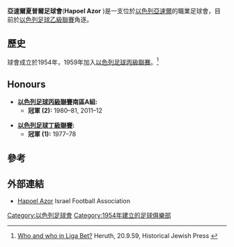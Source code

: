 {{Infobox football club
| clubname = 亞速爾夏普爾足球會
| image =
| fullname = Hapoel Azor Football Club<br/>הפועל אזור
| nickname = Azuria
| founded = {{Start date and age|df=yes|1954}}
| ground = [[亞速爾|亞速爾]]亞速爾球場
| capacity =
| chairman = {{flagicon|Israel}} Shimon Sinwani
| manager = {{flagicon|Israel}} [[Yossi_Hakim|Yossi Hakim]]
| league = [[以色列足球乙級聯賽|以色列足球乙級聯賽]]南區
| season   = 2014–15
| position = 13
| pattern_la1=|pattern_b1=|pattern_ra1=|pattern_sh1=_redsides|
  leftarm1=FFFFFF|body1=FF0000|rightarm1=FFFFFF|shorts1=FFFFFF|socks1=FF0000|
  |pattern_la2=_black_stripes|pattern_b2=_blackstripes|pattern_ra2=_black_stripes|pattern_so2=_whitehorizontal|
   leftarm2=FFFFFF|body2=FFFFFF|rightarm2=FFFFFF|shorts2=000000|socks2=FFFFFF|
}}

'''亞速爾夏普爾足球會'''('''Hapoel Azor''' {{lang-he|הפועל אזור}})是一支位於[[以色列|以色列]][[亞速爾|亞速爾]]的職業足球會，目前於[[以色列足球乙級聯賽|以色列足球乙級聯賽]]角逐。

==歷史==
球會成立於1954年，1959年加入[[以色列足球丙級聯賽|以色列足球丙級聯賽]]。<ref name="Who and who in Liga Bet?">[http://jpress.org.il/Default/Scripting/ArticleWin.asp?From=Archive&Skin=TAUHe&Source=MyColl&ViewMode=GIF&AppName=2&BaseHref=HRT/1959/09/20&EntityId=Ar00301&PageLabelPrint=3 Who and who in Liga Bet?] {{Wayback|url=http://jpress.org.il/Default/Scripting/ArticleWin.asp?From=Archive&Skin=TAUHe&Source=MyColl&ViewMode=GIF&AppName=2&BaseHref=HRT%2F1959%2F09%2F20&EntityId=Ar00301&PageLabelPrint=3 |date=20160303230756 }} Heruth, 20.9.59, Historical Jewish Press {{he icon}}</ref>

==Honours==
*'''[[以色列足球丙級聯賽|以色列足球丙級聯賽]]南區A組:'''
**'''冠軍 (2):''' 1980–81, 2011–12

*'''[[以色列足球丁級聯賽|以色列足球丁級聯賽]]:'''
**'''冠軍 (1):''' 1977–78

==參考==
{{Reflist}}

==外部連結==
*[https://web.archive.org/web/20151127142255/http://football.org.il/Clubs/Pages/TeamDetails.aspx?TEAM_ID=2261 Hapoel Azor] Israel Football Association {{he icon}}

[[Category:以色列足球會|Category:以色列足球會]]
[[Category:1954年建立的足球俱樂部|Category:1954年建立的足球俱樂部]]